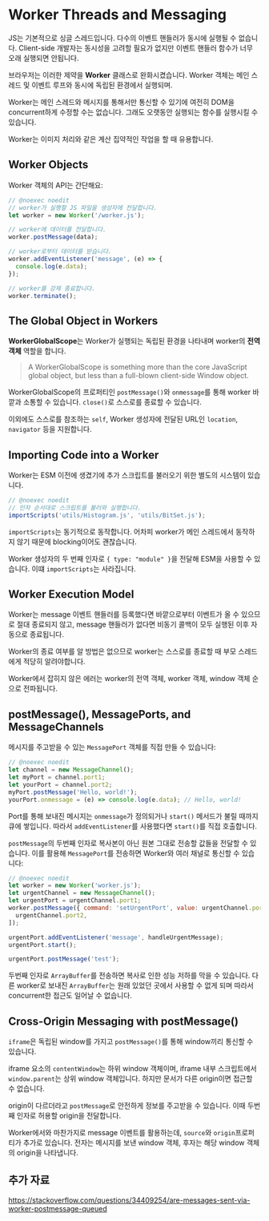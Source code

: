 # Worker Threads and Messaging

JS는 기본적으로 싱글 스레드입니다. 다수의 이벤트 핸들러가 동시에 실행될 수
없습니다. Client-side 개발자는 동시성을 고려할 필요가 없지만 이벤트 핸들러
함수가 너무 오래 실행되면 안됩니다.

브라우저는 이러한 제약을 **Worker** 클래스로 완화시켰습니다. Worker 객체는 메인
스레드 및 이벤트 루프와 동시에 독립된 환경에서 실행되며.

Worker는 메인 스레드와 메시지를 통해서만 통신할 수 있기에 여전히 DOM을
concurrent하게 수정할 수는 없습니다. 그래도 오랫동안 실행되는 함수를 실행시킬 수
있습니다.

Worker는 이미지 처리와 같은 계산 집약적인 작업을 할 때 유용합니다.

## Worker Objects

Worker 객체의 API는 간단해요:

```js
// @noexec noedit
// worker가 실행할 JS 파일을 생성자에 전달합니다.
let worker = new Worker('/worker.js');

// worker에 데이터를 전달합니다.
worker.postMessage(data);

// worker로부터 데이터를 받습니다.
worker.addEventListener('message', (e) => {
  console.log(e.data);
});

// worker를 강제 종료합니다.
worker.terminate();
```

## The Global Object in Workers

**WorkerGlobalScope**는 Worker가 실행되는 독립된 환경을 나타내며 worker의 **전역
객체** 역할을 합니다.

> A WorkerGlobalScope is something more than the core JavaScript global object,
> but less than a full-blown client-side Window object.

WorkerGlobalScope의 프로퍼티인 `postMessage()`와 `onmessage`를 통해 worker
바깥과 소통할 수 있습니다. `close()`로 스스로를 종료할 수 있습니다.

이외에도 스스로를 참조하는 `self`, Worker 생성자에 전달된 URL인 `location`,
`navigator` 등을 지원합니다.

## Importing Code into a Worker

Worker는 ESM 이전에 생겼기에 추가 스크립트를 불러오기 위한 별도의 시스템이
있습니다.

```js
// @noexec noedit
// 인자 순서대로 스크립트를 불러와 실행합니다.
importScripts('utils/Histogram.js', 'utils/BitSet.js');
```

`importScripts`는 동기적으로 동작합니다. 어차피 worker가 메인 스레드에서
동작하지 않기 때문에 blocking이어도 괜찮습니다.

Worker 생성자의 두 번째 인자로 `{ type: "module" }`을 전달해 ESM을 사용할 수
있습니다. 이떄 `importScripts`는 사라집니다.

## Worker Execution Model

Worker는 message 이벤트 핸들러를 등록했다면 바깥으로부터 이벤트가 올 수 있으므로
절대 종료되지 않고, message 핸들러가 없다면 비동기 콜백이 모두 실행된 이후
자동으로 종료됩니다.

Worker의 종료 여부를 알 방법은 없으므로 worker는 스스로를 종료할 때 부모
스레드에게 적당히 알려야합니다.

Worker에서 잡히지 않은 에러는 worker의 전역 객체, worker 객체, window 객체
순으로 전파됩니다.

## postMessage(), MessagePorts, and MessageChannels

메시지를 주고받을 수 있는 `MessagePort` 객체를 직접 만들 수 있습니다:

```js
// @noexec noedit
let channel = new MessageChannel();
let myPort = channel.port1;
let yourPort = channel.port2;
myPort.postMessage('Hello, world!');
yourPort.onmessage = (e) => console.log(e.data); // Hello, world!
```

Port를 통해 보내진 메시지는 `onmessage`가 정의되거나 `start()` 메서드가 불릴
때까지 큐에 쌓입니다. 따라서 `addEventListener`를 사용했다면 `start()`를 직접
호출합니다.

`postMessage`의 두번째 인자로 복사본이 아닌 원본 그대로 전송할 값들을 전달할 수
있습니다. 이를 활용해 `MessagePort`를 전송하면 Worker와 여러 채널로 통신할 수
있습니다:

```js
// @noexec noedit
let worker = new Worker('worker.js');
let urgentChannel = new MessageChannel();
let urgentPort = urgentChannel.port1;
worker.postMessage({ command: 'setUrgentPort', value: urgentChannel.port2 }, [
  urgentChannel.port2,
]);

urgentPort.addEventListener('message', handleUrgentMessage);
urgentPort.start();

urgentPort.postMessage('test');
```

두번째 인자로 `ArrayBuffer`를 전송하면 복사로 인한 성능 저하를 막을 수 있습니다.
다른 worker로 보내진 `ArrayBuffer`는 원래 있었던 곳에서 사용할 수 없게 되며
따라서 concurrent한 접근도 일어날 수 없습니다.

## Cross-Origin Messaging with postMessage()

`iframe`은 독립된 window를 가지고 `postMessage()`를 통해 window끼리 통신할 수
있습니다.

iframe 요소의 `contentWindow`는 하위 window 객체이며, iframe 내부 스크립트에서
`window.parent`는 상위 window 객체입니다. 하지만 문서가 다른 origin이면 접근할
수 없습니다.

origin이 다르더라고 `postMessage`로 안전하게 정보를 주고받을 수 있습니다. 이때
두번째 인자로 허용할 origin을 전달합니다.

Worker에서와 마찬가지로 message 이벤트를 활용하는데, `source`와
`origin`프로퍼티가 추가로 있습니다. 전자는 메시지를 보낸 window 객체, 후자는
해당 window 객체의 origin을 나타냅니다.

## 추가 자료

https://stackoverflow.com/questions/34409254/are-messages-sent-via-worker-postmessage-queued
